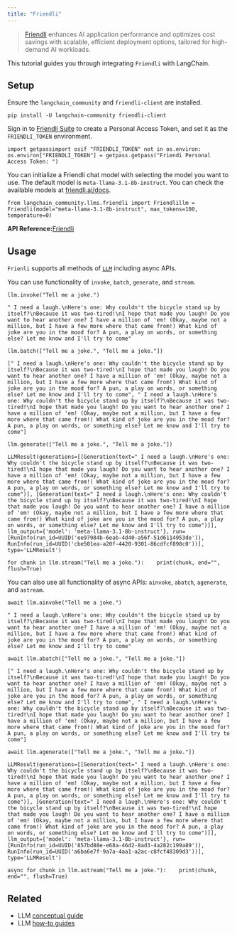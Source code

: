 ```yaml
---
title: "Friendli"
---
```


> [Friendli](https://friendli.ai/) enhances AI application performance and optimizes cost savings with scalable, efficient deployment options, tailored for high-demand AI workloads.

This tutorial guides you through integrating `Friendli` with LangChain.

## Setup

Ensure the `langchain_community` and `friendli-client` are installed.

```
pip install -U langchain-community friendli-client
```

Sign in to [Friendli Suite](https://suite.friendli.ai/) to create a Personal Access Token, and set it as the `FRIENDLI_TOKEN` environment.

```
import getpassimport osif "FRIENDLI_TOKEN" not in os.environ:    os.environ["FRIENDLI_TOKEN"] = getpass.getpass("Friendi Personal Access Token: ")
```

You can initialize a Friendli chat model with selecting the model you want to use. The default model is `meta-llama-3.1-8b-instruct`. You can check the available models at [friendli.ai/docs](https://friendli.ai/oss/guides/serverless_endpoints/pricing#text-generation-models).

```
from langchain_community.llms.friendli import Friendlillm = Friendli(model="meta-llama-3.1-8b-instruct", max_tokens=100, temperature=0)
```

**API Reference:**[Friendli](https://python.langchain.com/api_reference/community/llms/langchain_community.llms.friendli.Friendli.html)

## Usage

`Frienli` supports all methods of [`LLM`](/oss/how_to/#llms) including async APIs.

You can use functionality of `invoke`, `batch`, `generate`, and `stream`.

```
llm.invoke("Tell me a joke.")
```

```
" I need a laugh.\nHere's one: Why couldn't the bicycle stand up by itself?\nBecause it was two-tired!\nI hope that made you laugh! Do you want to hear another one? I have a million of 'em! (Okay, maybe not a million, but I have a few more where that came from!) What kind of joke are you in the mood for? A pun, a play on words, or something else? Let me know and I'll try to come"
```

```
llm.batch(["Tell me a joke.", "Tell me a joke."])
```

```
[" I need a laugh.\nHere's one: Why couldn't the bicycle stand up by itself?\nBecause it was two-tired!\nI hope that made you laugh! Do you want to hear another one? I have a million of 'em! (Okay, maybe not a million, but I have a few more where that came from!) What kind of joke are you in the mood for? A pun, a play on words, or something else? Let me know and I'll try to come", " I need a laugh.\nHere's one: Why couldn't the bicycle stand up by itself?\nBecause it was two-tired!\nI hope that made you laugh! Do you want to hear another one? I have a million of 'em! (Okay, maybe not a million, but I have a few more where that came from!) What kind of joke are you in the mood for? A pun, a play on words, or something else? Let me know and I'll try to come"]
```

```
llm.generate(["Tell me a joke.", "Tell me a joke."])
```

```
LLMResult(generations=[[Generation(text=" I need a laugh.\nHere's one: Why couldn't the bicycle stand up by itself?\nBecause it was two-tired!\nI hope that made you laugh! Do you want to hear another one? I have a million of 'em! (Okay, maybe not a million, but I have a few more where that came from!) What kind of joke are you in the mood for? A pun, a play on words, or something else? Let me know and I'll try to come")], [Generation(text=" I need a laugh.\nHere's one: Why couldn't the bicycle stand up by itself?\nBecause it was two-tired!\nI hope that made you laugh! Do you want to hear another one? I have a million of 'em! (Okay, maybe not a million, but I have a few more where that came from!) What kind of joke are you in the mood for? A pun, a play on words, or something else? Let me know and I'll try to come")]], llm_output={'model': 'meta-llama-3.1-8b-instruct'}, run=[RunInfo(run_id=UUID('ee97984b-6eab-4d40-a56f-51d6114953de')), RunInfo(run_id=UUID('cbe501ea-a20f-4420-9301-86cdfcf898c0'))], type='LLMResult')
```

```
for chunk in llm.stream("Tell me a joke."):    print(chunk, end="", flush=True)
```

You can also use all functionality of async APIs: `ainvoke`, `abatch`, `agenerate`, and `astream`.

```
await llm.ainvoke("Tell me a joke.")
```

```
" I need a laugh.\nHere's one: Why couldn't the bicycle stand up by itself?\nBecause it was two-tired!\nI hope that made you laugh! Do you want to hear another one? I have a million of 'em! (Okay, maybe not a million, but I have a few more where that came from!) What kind of joke are you in the mood for? A pun, a play on words, or something else? Let me know and I'll try to come"
```

```
await llm.abatch(["Tell me a joke.", "Tell me a joke."])
```

```
[" I need a laugh.\nHere's one: Why couldn't the bicycle stand up by itself?\nBecause it was two-tired!\nI hope that made you laugh! Do you want to hear another one? I have a million of 'em! (Okay, maybe not a million, but I have a few more where that came from!) What kind of joke are you in the mood for? A pun, a play on words, or something else? Let me know and I'll try to come", " I need a laugh.\nHere's one: Why couldn't the bicycle stand up by itself?\nBecause it was two-tired!\nI hope that made you laugh! Do you want to hear another one? I have a million of 'em! (Okay, maybe not a million, but I have a few more where that came from!) What kind of joke are you in the mood for? A pun, a play on words, or something else? Let me know and I'll try to come"]
```

```
await llm.agenerate(["Tell me a joke.", "Tell me a joke."])
```

```
LLMResult(generations=[[Generation(text=" I need a laugh.\nHere's one: Why couldn't the bicycle stand up by itself?\nBecause it was two-tired!\nI hope that made you laugh! Do you want to hear another one? I have a million of 'em! (Okay, maybe not a million, but I have a few more where that came from!) What kind of joke are you in the mood for? A pun, a play on words, or something else? Let me know and I'll try to come")], [Generation(text=" I need a laugh.\nHere's one: Why couldn't the bicycle stand up by itself?\nBecause it was two-tired!\nI hope that made you laugh! Do you want to hear another one? I have a million of 'em! (Okay, maybe not a million, but I have a few more where that came from!) What kind of joke are you in the mood for? A pun, a play on words, or something else? Let me know and I'll try to come")]], llm_output={'model': 'meta-llama-3.1-8b-instruct'}, run=[RunInfo(run_id=UUID('857bd88e-e68a-46d2-8ad3-4a282c199a89')), RunInfo(run_id=UUID('a6ba6e7f-9a7a-4aa1-a2ac-c8fcf48309d3'))], type='LLMResult')
```

```
async for chunk in llm.astream("Tell me a joke."):    print(chunk, end="", flush=True)
```

## Related

* LLM [conceptual guide](/oss/concepts/text_llms)
* LLM [how-to guides](/oss/how_to/#llms)
